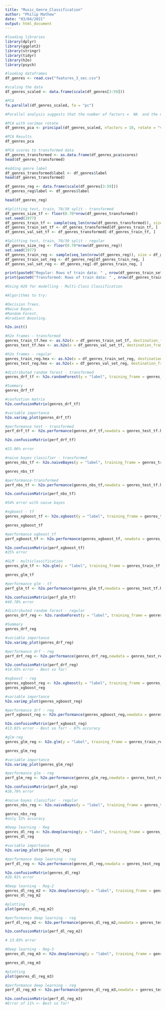 ```yaml
---
title: "Music_Genre_Classification"
author: "Philip Mathew"
date: "03/04/2021"
output: html_document
---
```


```r
#loading libraries
library(dplyr)
library(ggplot2)
library(stringr)
library(tidyr)
library(h2o)
library(psych)

#loading dataframes
df_genres <- read.csv("features_3_sec.csv")

#scaling the data
df_genres_scaled <- data.frame(scale(df_genres[3:59]))

```


```r
#PCA 
fa.parallel(df_genres_scaled, fa = "pc")

#Parallel analysis suggests that the number of factors =  NA  and the number of components =  10 
```


```r
#PCA with varimax rotate 
df_genres_pca <- principal(df_genres_scaled, nfactors = 10, rotate = "varimax")

#PCA Results
df_genres_pca
```

```r
#PCA scores to transformed data 
df_genres_transformed <- as.data.frame(df_genres_pca$scores)
head(df_genres_transformed)

```

```r
#adding genre label
df_genres_transformed$label <- df_genres$label 
head(df_genres_transformed)

df_genres_reg <- data.frame(scale(df_genres[3:59]))
df_genres_reg$label <- df_genres$label 

head(df_genres_reg)

```

```r
#Splitting test, train, 70/30 split - transformed
df_genres_size_tf <- floor(0.70*nrow(df_genres_transformed))
set.seed(1977)
df_genres_train_tf <- sample(seq_len(nrow(df_genres_transformed)), size = df_genres_size_tf)
df_genres_train_set_tf <- df_genres_transformed[df_genres_train_tf, ]
df_genres_val_set_tf <- df_genres_transformed[-df_genres_train_tf, ]

#Splitting test, train, 70/30 split - regular
df_genres_size_reg <- floor(0.70*nrow(df_genres_reg))
set.seed(1977)
df_genres_train_reg <- sample(seq_len(nrow(df_genres_reg)), size = df_genres_size_reg)
df_genres_train_set_reg <- df_genres_reg[df_genres_train_reg, ]
df_genres_val_set_reg <- df_genres_reg[-df_genres_train_reg, ]

print(paste0("Regular: Rows of train data: " , nrow(df_genres_train_set_reg)," & Rows of Validation data: ", nrow(df_genres_val_set_reg)))
print(paste0("Transformed: Rows of train data: " , nrow(df_genres_train_set_reg)," & Rows of Validation data: ", nrow(df_genres_val_set_reg)))
```

```r
#Using H20 for modelling - Multi-Class Classification

#Algorithms to try:

#Decision Trees.
#Naive Bayes.
#Random Forest.
#Gradient Boosting.

h2o.init()

#h2o frames - transformed
genres_train_tf.hex <- as.h2o(x = df_genres_train_set_tf, destination_frame = "genres_train_tf.hex")
genres_test_tf.hex <- as.h2o(x = df_genres_val_set_tf, destination_frame = "genres_test_tf.hex")

#h2o frames - regular
genres_train_reg.hex <- as.h2o(x = df_genres_train_set_reg, destination_frame = "genres_train_reg.hex")
genres_test_reg.hex <- as.h2o(x = df_genres_val_set_reg, destination_frame = "genres_test_reg.hex")

```


```r
#distributed random forest - transformed
genres_drf_tf <- h2o.randomForest(y = "label", training_frame = genres_train_tf.hex, nfolds = 5, seed = 1234)

#Summary
genres_drf_tf
```

```r
#confustion matrix
h2o.confusionMatrix(genres_drf_tf)

```

```r
#variable importance
h2o.varimp_plot(genres_drf_tf)

```
```r
#performance test - transformed
perf_drf_tf <- h2o.performance(genres_drf_tf,newdata = genres_test_tf.hex)

h2o.confusionMatrix(perf_drf_tf)

#23.06% error
```


```r
#naive bayes classifier - transformed
genres_nbs_tf <- h2o.naiveBayes(y = "label", training_frame = genres_train_tf.hex, nfolds = 10, seed = 1234)

genres_nbs_tf
```

```r
#performance-transformed
perf_nbs_tf <- h2o.performance(genres_nbs_tf,newdata = genres_test_tf.hex)

h2o.confusionMatrix(perf_nbs_tf)

#54% error with naive bayes
```


```r
#xgboost - tf
genres_xgboost_tf <- h2o.xgboost(y = "label", training_frame = genres_train_tf.hex, nfolds = 10)

genres_xgboost_tf
```
```r
#performance xgboost_tf
perf_xgboost_tf <- h2o.performance(genres_xgboost_tf, newdata = genres_test_tf.hex)

h2o.confusionMatrix(perf_xgboost_tf)
#25% error
```

```r
#GLM - multiclassification 
genres_glm_tf <- h2o.glm(y = "label", training_frame = genres_train_tf.hex, family='multinomial',solver='L_BFGS', lambda = 1e-2)

genres_glm_tf
```

```r
#performance glm - tf
perf_glm_tf <- h2o.performance(genres_glm_tf,newdata = genres_test_tf.hex)

h2o.confusionMatrix(perf_glm_tf)
#49.78% error
```

```r
#distributed random forest - regular
genres_drf_reg <- h2o.randomForest(y = "label", training_frame = genres_train_reg.hex, nfolds = 10, seed = 1234)

#Summary
genres_drf_reg
```
```r
#variable importance
h2o.varimp_plot(genres_drf_reg)

```

```r
#performance drf - reg
perf_drf_reg <- h2o.performance(genres_drf_reg,newdata = genres_test_reg.hex)

h2o.confusionMatrix(perf_drf_reg)
#14.65% error - Best so far! 
```
```r
#xgboost - reg
genres_xgboost_reg <- h2o.xgboost(y = "label", training_frame = genres_train_reg.hex)
genres_xgboost_reg
```

```r
#variable importance
h2o.varimp_plot(genres_xgboost_reg)

```

```r
#performance drf - reg
perf_xgboost_reg <- h2o.performance(genres_xgboost_reg,newdata = genres_test_reg.hex)

h2o.confusionMatrix(perf_xgboost_reg)
#13.01% error - Best so far! - 87% accuracy 
```

```r
#glm-reg
genres_glm_reg <- h2o.glm(y = "label", training_frame = genres_train_reg.hex, family='multinomial',solver='L_BFGS', lambda = 1e-4)

genres_glm_reg
```
```r
#variable importance
h2o.varimp_plot(genres_glm_reg)

```

```r
#performance glm - reg
perf_glm_reg <- h2o.performance(genres_glm_reg,newdata = genres_test_reg.hex)

h2o.confusionMatrix(perf_glm_reg)
#28.76% error
```

```r
#naive bayes classifier - regular
genres_nbs_reg <- h2o.naiveBayes(y = "label", training_frame = genres_train_reg.hex, nfolds = 10)

genres_nbs_reg
#only 52% accuracy
```

```r
#Deep learning - Reg
genres_dl_reg <- h2o.deeplearning(y = "label", training_frame = genres_train_reg.hex, epochs = 1, nfolds = 5)
genres_dl_reg
```

```r
#variable importance
h2o.varimp_plot(genres_dl_reg)
```
```r
#performance deep learning - reg
perf_dl_reg <- h2o.performance(genres_dl_reg,newdata = genres_test_reg.hex)

h2o.confusionMatrix(genres_dl_reg)
#26.91% error

```

```r
#Deep learning - Reg-2
genres_dl_reg_m2 <- h2o.deeplearning(y = "label", training_frame = genres_train_reg.hex, nfolds = 10)
genres_dl_reg_m2
```

```r
#plotting
plot(genres_dl_reg_m2)
```

```r
#performance deep learning - reg
perf_dl_reg_m2 <- h2o.performance(genres_dl_reg_m2,newdata = genres_test_reg.hex)

h2o.confusionMatrix(perf_dl_reg_m2)

# 13.85% error 
```

```r
#Deep learning - Reg-3
genres_dl_reg_m3 <- h2o.deeplearning(y = "label", training_frame = genres_train_reg.hex, nfolds = 10, epochs = 30)

genres_dl_reg_m3

```
```r
#plotting
plot(genres_dl_reg_m3)

```

```r
#performance deep learning - reg
perf_dl_reg_m3 <- h2o.performance(genres_dl_reg_m3,newdata = genres_test_reg.hex)

h2o.confusionMatrix(perf_dl_reg_m3)
#Error of 11% <- Best so far! 
```


